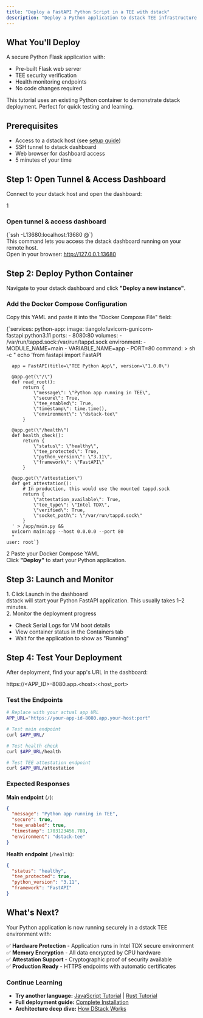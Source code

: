 ```yaml
---
title: "Deploy a FastAPI Python Script in a TEE with dstack"
description: "Deploy a Python application to dstack TEE infrastructure using existing containers"
---
```



<div className="grid grid-cols-1 md:grid-cols-2 gap-4 mb-6">

  <div className="bg-blue-50 border border-blue-200 rounded-lg p-4">
    <h2 className="font-semibold text-blue-900 mb-2">What You'll Deploy</h2>
    <p className="mb-2">A secure Python Flask application with:</p>
    <ul className="list-disc list-inside text-sm text-blue-900 space-y-1">
      <li>Pre-built Flask web server</li>
      <li>TEE security verification</li>
      <li>Health monitoring endpoints</li>
      <li>No code changes required</li>
    </ul>
    <p className="mt-4 text-xs text-blue-700">
      This tutorial uses an existing Python container to demonstrate dstack deployment. Perfect for quick testing and learning.
    </p>
  </div>

  <div className="bg-green-50 border border-green-200 rounded-lg p-4">
    <h2 className="font-semibold text-green-900 mb-2">Prerequisites</h2>
    <ul className="list-disc list-inside text-sm text-green-900 space-y-1">
      <li>Access to a dstack host (see <a href="/docs/getting-started/install/app-jupiter-guide" className="underline">setup guide</a>)</li>
      <li>SSH tunnel to dstack dashboard</li>
      <li>Web browser for dashboard access</li>
      <li>5 minutes of your time</li>
    </ul>
  </div>

</div>

## Step 1: Open Tunnel & Access Dashboard

Connect to your dstack host and open the dashboard:

<div className="rounded border border-gray-300 p-4 flex flex-col space-y-3 w-full max-w-2xl mx-auto">
  <div className="flex items-center gap-2 mb-1">
    <span className="inline-flex items-center justify-center w-7 h-7 rounded-full border border-gray-400 text-gray-800 font-bold text-base bg-white">1</span>
    <h3 className="font-semibold text-gray-900 text-base tracking-tight">Open tunnel &amp; access dashboard</h3>
  </div>
  <CodeBlock language="bash">
    {`ssh -L13680:localhost:13680 <user>@<host>`}
  </CodeBlock>
  <div className="text-xs text-gray-600">
    This command lets you access the dstack dashboard running on your remote host.
  </div>
  <div className="flex flex-col space-y-0.5">
    <span className="text-xs text-gray-600">Open in your browser:</span>
    <a href="http://127.0.0.1:13680/" className="text-gray-800 underline font-medium">http://127.0.0.1:13680</a>
  </div>
</div>

## Step 2: Deploy Python Container

Navigate to your dstack dashboard and click **"Deploy a new instance"**.

### Add the Docker Compose Configuration

Copy this YAML and paste it into the "Docker Compose File" field:

<CodeBlock language="yaml">
{`services:
  python-app:
    image: tiangolo/uvicorn-gunicorn-fastapi:python3.11
    ports:
      - 8080:80
    volumes:
      - /var/run/tappd.sock:/var/run/tappd.sock
    environment:
      - MODULE_NAME=main
      - VARIABLE_NAME=app
      - PORT=80
    command: >
      sh -c "
      echo 'from fastapi import FastAPI
      
      app = FastAPI(title=\"TEE Python App\", version=\"1.0.0\")
      
      @app.get(\"/\")
      def read_root():
          return {
              \"message\": \"Python app running in TEE\",
              \"secure\": True,
              \"tee_enabled\": True,
              \"timestamp\": time.time(),
              \"environment\": \"dstack-tee\"
          }
      
      @app.get(\"/health\")
      def health_check():
          return {
              \"status\": \"healthy\",
              \"tee_protected\": True,
              \"python_version\": \"3.11\",
              \"framework\": \"FastAPI\"
          }
      
      @app.get(\"/attestation\")
      def get_attestation():
          # In production, this would use the mounted tappd.sock
          return {
              \"attestation_available\": True,
              \"tee_type\": \"Intel TDX\",
              \"verified\": True,
              \"socket_path\": \"/var/run/tappd.sock\"
          }
      ' > /app/main.py && 
      uvicorn main:app --host 0.0.0.0 --port 80
      "
    user: root`}
</CodeBlock>

<div className="mt-8 max-w-2xl mx-auto">
  <div className="flex items-center space-x-2 mb-2">
    <span className="inline-flex items-center justify-center w-5 h-5 bg-blue-100 text-blue-600 rounded-full text-xs font-bold">2</span>
    <span className="text-sm text-gray-700 font-medium">Paste your Docker Compose YAML</span>
  </div>
  <div className="mt-2 text-xs text-gray-600 text-center">
    Click <strong className="text-blue-700">"Deploy"</strong> to start your Python application.
  </div>
</div>

## Step 3: Launch and Monitor

<div className="max-w-2xl mx-auto mt-8 space-y-6">

  <div className="rounded border border-gray-200 bg-white p-4 flex flex-col items-center">
    <div className="mt-3 text-base text-gray-800 font-medium text-center">
      1. Click <span className="text-blue-700 font-semibold">Launch</span> in the dashboard
    </div>
    <div className="mt-1 text-sm text-gray-600 text-center">
      dstack will start your Python FastAPI application. This usually takes 1–2 minutes.
    </div>
  </div>

  <div className="rounded border border-gray-200 bg-white p-4 flex flex-col items-center">
    <div className="mt-3 text-base text-gray-800 font-medium text-center">
      2. Monitor the deployment progress
    </div>
    <ul className="mt-2 text-sm text-gray-600 list-disc list-inside text-left space-y-1">
      <li>Check <span className="font-semibold">Serial Logs</span> for VM boot details</li>
      <li>View container status in the <span className="font-semibold">Containers</span> tab</li>
      <li>Wait for the application to show as "Running"</li>
    </ul>
  </div>

</div>

## Step 4: Test Your Deployment

After deployment, find your app's URL in the dashboard:

<CodeBlock language="text">
https://&lt;APP_ID&gt;-8080.app.&lt;host&gt;:&lt;host_port&gt;
</CodeBlock>

### Test the Endpoints

```bash
# Replace with your actual app URL
APP_URL="https://your-app-id-8080.app.your-host:port"

# Test main endpoint
curl $APP_URL/

# Test health check
curl $APP_URL/health

# Test TEE attestation endpoint
curl $APP_URL/attestation
```

### Expected Responses

**Main endpoint** (`/`):
```json
{
  "message": "Python app running in TEE",
  "secure": true,
  "tee_enabled": true,
  "timestamp": 1703123456.789,
  "environment": "dstack-tee"
}
```

**Health endpoint** (`/health`):
```json
{
  "status": "healthy",
  "tee_protected": true,
  "python_version": "3.11",
  "framework": "FastAPI"
}
```

## What's Next?

Your Python application is now running securely in a dstack TEE environment with:

✅ **Hardware Protection** - Application runs in Intel TDX secure environment  
✅ **Memory Encryption** - All data encrypted by CPU hardware  
✅ **Attestation Support** - Cryptographic proof of security available  
✅ **Production Ready** - HTTPS endpoints with automatic certificates  

### Continue Learning

- **Try another language:** [JavaScript Tutorial](/docs/tutorials/javascript-example) | [Rust Tutorial](/docs/tutorials/rust-example)
- **Full deployment guide:** [Complete Installation](/docs/getting-started/first-deployment-steps/deploying-applications)
- **Architecture deep dive:** [How DStack Works](/docs/overview/what-is-dstack) 